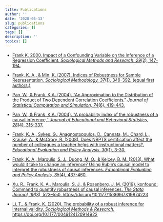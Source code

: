 ```yaml
---
title: Publications
author: ''
date: '2020-05-13'
slug: publications
categories: []
tags: []
description: ''
topics: []
---
```


+ [Frank K. 2000. Impact of a Confounding Variable on the Inference of a Regression Coefficient.  *Sociological Methods and Research, 29*(2), 147-194.](https://msu.edu/~kenfrank/papers/impact%20of%20a%20confounding%20variable.pdf)

+ [Frank, K. A., & Min, K. (2007). Indices of Robustness for Sample Representation. *Sociological Methodology. 37*(1). 349-392. (equal first authors.)](https://msu.edu/~kenfrank/papers/INDICES%20OF%20ROBUSTNESS%20TO%20CONCERNS%20REGARDING%20THE%20REPRESENTATIVENESS%20OF%20A%20SAMPLE.doc)

+ [Pan, W., & Frank, K.A. (2004). "An Approximation to the Distribution of the Product of Two Dependent Correlation Coefficients." *Journal of Statistical Computation and Simulation, 74*(6), 419-443.](https://msu.edu/~kenfrank/papers/Final%20version%20of%20paper%20%20CSCS%20%233050.pdf)

+ [Pan, W., & Frank, K.A. (2004). "A probability index of the robustness of a causal inference," *Journal of Educational and Behavioral Statistics, 28*(4), 315-337.](https://msu.edu/~kenfrank/papers/jebs%20with%20wei.doc)

+ [Frank, K. A., Sykes, G., Anagnostopoulos, D., Cannata, M., Chard, L., Krause, A., & McCrory, R. (2008). Does NBPTS certification affect the number of colleagues a teacher helps with instructional matters?. *Educational Evaluation and Policy Analysis, 30*(1), 3-30.](https://msu.edu/~kenfrank/papers/Does%20NBPTS%20Certification%20Affect%20the%20Number%20of%20Colleagues%20a%20Teacher%20Helps%20with%20Instructional%20Matters%20acceptance%20version%202.doc)

+ [Frank, K. A., Maroulis, S. J., Duong, M. Q., & Kelcey, B. M. (2013). What would it take to change an inference? Using Rubin’s causal model to interpret the robustness of causal inferences. *Educational Evaluation and Policy Analysis, 35*(4), 437-460.](https://msu.edu/~kenfrank/What%20would%20it%20take%20to%20Change%20an%20Inference%20published.docx)

+ [Xu, R., Frank, K. A., Maroulis, S. J., & Rosenberg, J. M. (2019). konfound: Command to quantify robustness of causal inferences. *The Stata Journal, 19*(3), 523–550. https://doi.org/10.1177/1536867X19874223](https://journals.sagepub.com/doi/10.1177/1536867X19874223#articleCitationDownloadContainer)

+ [Li, T., & Frank, K. (2020). The probability of a robust inference for internal validity. *Sociological Methods & Research.* https://doi.org/10.1177/0049124120914922](https://journals.sagepub.com/doi/pdf/10.1177/0049124120914922?casa_token=5ZKtvOa2M3oAAAAA:r3cCzHetyls_uLvfDi57mxaNLqDtYQ5Q1Hp17vQdqJ_Az4TN7SKbusIUVoSI-IjuZ12r7bes1WI)




